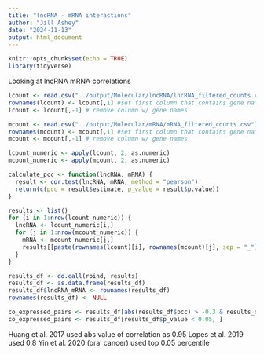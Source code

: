```yaml
---
title: "lncRNA - mRNA interactions"
author: "Jill Ashey"
date: "2024-11-13"
output: html_document
---
```


```r
knitr::opts_chunk$set(echo = TRUE)
library(tidyverse)
```


Looking at lncRNA mRNA correlations 
```r
lcount <- read.csv("../output/Molecular/lncRNA/lncRNA_filtered_counts.csv")[90:110,]
rownames(lcount) <- lcount[,1] #set first column that contains gene names as rownames
lcount <- lcount[,-1] # remove column w/ gene names 

mcount <- read.csv("../output/Molecular/mRNA/mRNA_filtered_counts.csv")[100:120,]
rownames(mcount) <- mcount[,1] #set first column that contains gene names as rownames
mcount <- mcount[,-1] # remove column w/ gene names 

lcount_numeric <- apply(lcount, 2, as.numeric)
mcount_numeric <- apply(mcount, 2, as.numeric)

calculate_pcc <- function(lncRNA, mRNA) {
  result <- cor.test(lncRNA, mRNA, method = "pearson")
  return(c(pcc = result$estimate, p_value = result$p.value))
}

results <- list()
for (i in 1:nrow(lcount_numeric)) {
  lncRNA <- lcount_numeric[i,]
  for (j in 1:nrow(mcount_numeric)) {
    mRNA <- mcount_numeric[j,]
    results[[paste(rownames(lcount)[i], rownames(mcount)[j], sep = "_")]] <- calculate_pcc(lncRNA, mRNA)
  }
}

results_df <- do.call(rbind, results)
results_df <- as.data.frame(results_df)
results_df$lncRNA_mRNA <- rownames(results_df)
rownames(results_df) <- NULL

co_expressed_pairs <- results_df[abs(results_df$pcc) > -0.3 & results_df$p_value < 0.05, ]
co_expressed_pairs <- results_df[results_df$p_value < 0.05, ]
```

Huang et al. 2017 used abs value of correlation as 0.95
Lopes et al. 2019 used 0.8
Yin et al. 2020 (oral cancer) used top 0.05 percentile

